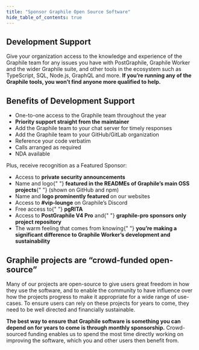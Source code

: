```yaml
---
title: "Sponsor Graphile Open Source Software"
hide_table_of_contents: true
---
```




## Development Support

Give your organization access to the knowledge and experience of the Graphile
team for any issues you have with PostGraphile, Graphile Worker and the wider
Graphile suite, and other tools in the ecosystem such as TypeScript, SQL,
Node.js, GraphQL and more. <strong>If you’re running any of the Graphile tools,
you won’t find anyone more qualified to help.</strong>

<TierPlusList />

## Benefits of Development Support

<ul>
  <li>One-to-one access to the Graphile team throughout the year </li>
  <li>
    <strong>Priority support straight from the maintainer</strong>
  </li>
  <li>Add the Graphile team to your chat server for timely responses</li>
  <li>Add the Graphile team to your GitHub/GitLab organization</li>
  <li>Reference your code verbatim</li>
  <li>Calls arranged as required</li>
  <li>NDA available</li>
</ul>

Plus, receive recognition as a Featured Sponsor:

<ul>
  <li>
    Access to <strong>private security announcements</strong>
  </li>
  <li>
   Name and logo{" "}
    <strong>featured in the READMEs of Graphile’s main OSS projects</strong>{" "}
    (shown on GitHub and npm)
  </li>
  <li>
    Name and <strong>logo prominently featured </strong>on our
    websites
  </li>
  <li>
    Access to <strong>#vip-lounge</strong> on Graphile’s Discord
  </li>
  <li>
    Free access to{" "}
    <strong>
      <Link to="https://pgrita.com">pgRITA</Link>
    </strong>
  </li>

  <li>
    Access to <strong><Link to="/support">PostGraphile V4 Pro</Link></strong> and{" "}
    <Link to="https://github.com/graphile-pro">
      <strong>graphile-pro sponsors only project repository</strong>
    </Link>
  </li>
  <li>
    The warm feeling that comes from knowing{" "}
    <strong>
      you’re making a significant difference to Graphile Worker’s development
      and sustainability
    </strong>
  </li>
</ul>

<TierPlusButtons />

## Graphile projects are &ldquo;crowd-funded open-source&rdquo;

Many of our projects are open-source to give users great freedom in how they use
the software, and to enable the community to have influence over how the
projects progress to make it appropriate for a wide range of use-cases. To
ensure users can rely on these projects for years to come, they need to be well
directed and financially sustainable.

**The best way to ensure that Graphile software is something you can depend on
for years to come is through monthly sponsorship.** Crowd-sourced funding
enables us to spend the most time directly working on improving the software,
which you and other users then benefit from.
